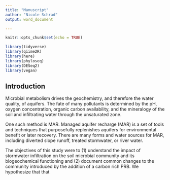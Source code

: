 ```yaml
---
title: "Manuscript"
author: "Nicole Schrad"
output: word_document

---
```


```r
knitr::opts_chunk$set(echo = TRUE)
```

```r
library(tidyverse)
library(qiime2R)
library(here)
library(phyloseq)
library(DESeq2)
library(vegan)
```

## Introduction

Microbial metabolism drives the geochemistry, and therefore the water quality, of aquifers. The fate of many pollutants is determined by the pH, oxygen concentration, organic carbon availability, and the mineralogy of the soil and infiltrating water through the unsaturated zone. 

One such method is MAR.  Managed aquifer recharge (MAR) is a set of tools and techniques that purposefully replenishes aquifers for environmental benefit or later recovery. There are many forms and water sources for MAR, including diverted slope runoff, treated stormwater, or river water. 
  
The objectives of this study were to (1) understand the impact of stormwater infiltration on the soil microbial community and its biogeochemical functioning and (2) document common changes to the community introduced by the addition of a carbon rich PRB. We hypothesize that that 
